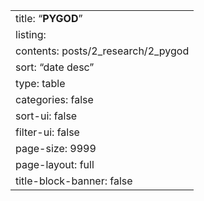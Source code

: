 ---
title: "**PYGOD**"
listing:
  contents: posts/2_research/2_pygod
  sort: "date desc"
  type: table
  categories: false
  sort-ui: false
  filter-ui: false
  page-size: 9999
page-layout: full
title-block-banner: false
---